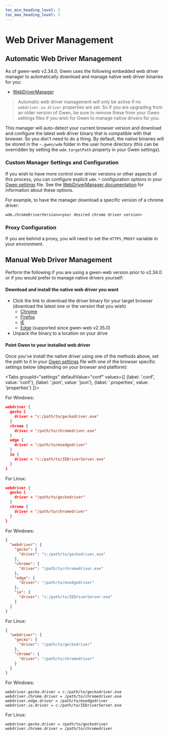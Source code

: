 ```yaml
--- 
toc_min_heading_level: 2
toc_max_heading_level: 3
---
```



# Web Driver Management

## Automatic Web Driver Management

As of gwen-web v2.34.0, Gwen uses the following embedded web driver manager to automatically download and manage native web driver binaries for you:
- [WebDriverManager](https://github.com/bonigarcia/webdrivermanager)

> Automatic web driver management will only be active if no `webdriver.xx.driver` properties are set. So if you are upgrading from an older version of Gwen, be sure to remove these from your Gwen settings files if you wish for Gwen to manage native drivers for you.

This manager will auto-detect your current browser version and download and configure the latest web driver binary that is compatible with that browser. So you don't need to do a thing. By default, the native binaries will be stored in the `~.gwen/wdm` folder in the user home directory (this can be overridden by setting the `wdm.targetPath` property in your Gwen settings).

### Custom Manager Settings and Configuration

If you wish to have more control over driver versions or other aspects of this process, you can configure explicit `wdm.*` configuration options in your [Gwen settings](/docs/settings) file. See the [WebDriverManager documentation](https://github.com/bonigarcia/webdrivermanager#webdrivermanager-api) for information about these options.

For example, to have the manager download a specific version of a chrome driver:
```
wdm.chromeDriverVersion=<your desired chrome driver version>
```
### Proxy Configuration

If you are behind a proxy, you will need to set the `HTTPS_PROXY` variable in your environment.

## Manual Web Driver Management

Perform the following if you are using a gwen-web version prior to v2.34.0 or if you would prefer to manage native drivers yourself:

#### Download and install the native web driver you want
- Click the link to download the driver binary for your target browser (download the latest one or the version 
  that you wish)
  - [Chrome](https://sites.google.com/a/chromium.org/chromedriver/)
  - [Firefox](https://github.com/mozilla/geckodriver/releases)
  - [IE](http://selenium-release.storage.googleapis.com/index.html)
  - [Edge](https://docs.microsoft.com/en-us/microsoft-edge/webdriver) (supported since gwen-web v2.35.0)
- Unpack the binary to a location on your drive

#### Point Gwen to your installed web driver

Once you've install the native driver using one of the methods above, set the path to it in your [Gwen settings](/docs/settings) file with one of the browser specific settings below (depending on your browser and platform):
  
<Tabs
  groupId="settings"
  defaultValue="conf"
  values={[
    {label: '.conf', value: 'conf'},
    {label: '.json', value: 'json'},
    {label: '.properties', value: 'properties'}
  ]}>

<TabItem value="conf">

For Windows:
```json
webdriver {
  gecko {
    driver = "c:/path/to/geckodriver.exe"
  }
  chrome { 
    driver = "/path/to/chromedriver.exe"
  }
  edge {
    driver = "/path/to/msedgedriver"
  }
  ie {
    driver = "c:/path/to/IEDriverServer.exe"
  }
}
```

For Linux:
```json
webdriver {
  gecko {
    driver = "/path/to/geckodriver"
  }
  chrome {
    driver = "/path/to/chromedriver"
  }
}

```

</TabItem>

<TabItem value="json">

For Windows:
```json
{
  "webdriver": {
    "gecko": {
      "driver": "c:/path/to/geckodriver.exe"
    },
    "chrome": { 
      "driver": "/path/to/chromedriver.exe"
    },
    "edge": {
      "driver": "/path/to/msedgedriver"
    },
    "ie": {
      "driver": "c:/path/to/IEDriverServer.exe"
    }
  }
}
```

For Linux:
```json
{
  "webdriver": {
    "gecko": {
      "driver": "/path/to/geckodriver"
    },
    "chrome": {
      "driver": "/path/to/chromedriver"
    }
  }
}
```

</TabItem>

<TabItem value="properties">

For Windows:
```properties
webdriver.gecko.driver = c:/path/to/geckodriver.exe
webdriver.chrome.driver = /path/to/chromedriver.exe
webdriver.edge.driver = /path/to/msedgedriver
webdriver.ie.driver = c:/path/to/IEDriverServer.exe
```

For Linux:
```properties
webdriver.gecko.driver = /path/to/geckodriver
webdriver.chrome.driver = /path/to/chromedriver
```

</TabItem>

</Tabs>
